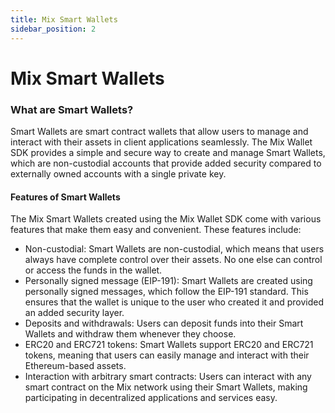 ```yaml
---
title: Mix Smart Wallets
sidebar_position: 2
---
```

# Mix Smart Wallets

### **What are Smart Wallets?**

Smart Wallets are smart contract wallets that allow users to manage and interact with their assets in client applications seamlessly. The Mix Wallet SDK provides a simple and secure way to create and manage Smart Wallets, which are non-custodial accounts that provide added security compared to externally owned accounts with a single private key.

#### **Features of Smart Wallets**

The Mix Smart Wallets created using the Mix Wallet SDK come with various features that make them easy and convenient. These features include:

* Non-custodial: Smart Wallets are non-custodial, which means that users always have complete control over their assets. No one else can control or access the funds in the wallet.
* Personally signed message (EIP-191): Smart Wallets are created using personally signed messages, which follow the EIP-191 standard. This ensures that the wallet is unique to the user who created it and provided an added security layer.
* Deposits and withdrawals: Users can deposit funds into their Smart Wallets and withdraw them whenever they choose.
* ERC20 and ERC721 tokens: Smart Wallets support ERC20 and ERC721 tokens, meaning that users can easily manage and interact with their Ethereum-based assets.
* Interaction with arbitrary smart contracts: Users can interact with any smart contract on the Mix network using their Smart Wallets, making participating in decentralized applications and services easy.
